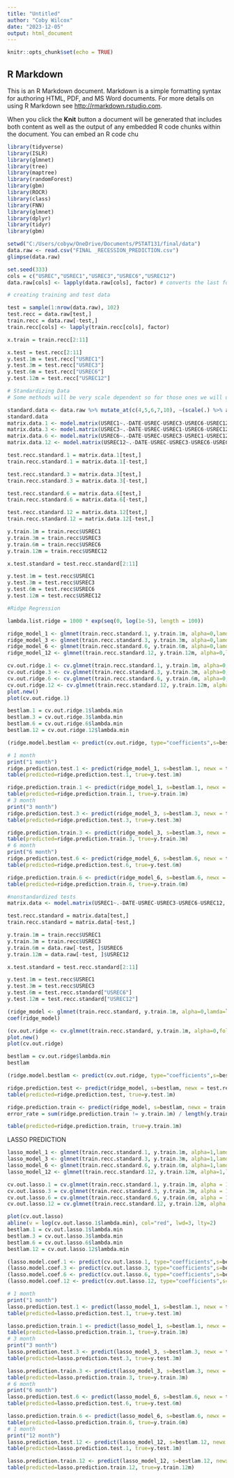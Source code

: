 ```yaml
---
title: "Untitled"
author: "Coby Wilcox"
date: "2023-12-05"
output: html_document
---
```


```r
knitr::opts_chunk$set(echo = TRUE)
```

## R Markdown

This is an R Markdown document. Markdown is a simple formatting syntax for authoring HTML, PDF, and MS Word documents. For more details on using R Markdown see <http://rmarkdown.rstudio.com>.

When you click the **Knit** button a document will be generated that includes both content as well as the output of any embedded R code chunks within the document. You can embed an R code chu
```r
library(tidyverse)
library(ISLR)
library(glmnet)
library(tree)
library(maptree)
library(randomForest)
library(gbm)
library(ROCR)
library(class)
library(FNN)
library(glmnet)
library(dplyr)
library(tidyr)
library(gbm)
```
```r
setwd("C:/Users/cobyw/OneDrive/Documents/PSTAT131/final/data")
data.raw <- read.csv("FINAL _RECESSION_PREDICTION.csv")
glimpse(data.raw)
```
```r
set.seed(333)
cols = c("USREC","USREC1","USREC3","USREC6","USREC12")
data.raw[cols] <- lapply(data.raw[cols], factor) # converts the last four columns to factors

# creating training and test data

test = sample(1:nrow(data.raw), 102)
test.recc = data.raw[test,]
train.recc = data.raw[-test,]
train.recc[cols] <- lapply(train.recc[cols], factor)

x.train = train.recc[2:11]

x.test = test.recc[2:11]
y.test.1m = test.recc["USREC1"]
y.test.3m = test.recc["USREC3"]
y.test.6m = test.recc["USREC6"]
y.test.12m = test.recc["USREC12"]

```

```r
# Standardizing Data
# Some methods will be very scale dependent so for those ones we will use an entirely standardized dataset

standard.data <- data.raw %>% mutate_at(c(4,5,6,7,10), ~(scale(.) %>% as.vector))
standard.data
matrix.data.1 <- model.matrix(USREC1~.-DATE-USREC-USREC3-USREC6-USREC12, standard.data)
matrix.data.3 <- model.matrix(USREC3~.-DATE-USREC-USREC1-USREC6-USREC12, standard.data)
matrix.data.6 <- model.matrix(USREC6~.-DATE-USREC-USREC3-USREC1-USREC12, standard.data)
matrix.data.12 <- model.matrix(USREC12~.-DATE-USREC-USREC3-USREC6-USREC1, standard.data)

test.recc.standard.1 = matrix.data.1[test,]
train.recc.standard.1 = matrix.data.1[-test,]

test.recc.standard.3 = matrix.data.3[test,]
train.recc.standard.3 = matrix.data.3[-test,]

test.recc.standard.6 = matrix.data.6[test,]
train.recc.standard.6 = matrix.data.6[-test,]

test.recc.standard.12 = matrix.data.12[test,]
train.recc.standard.12 = matrix.data.12[-test,]

y.train.1m = train.recc$USREC1
y.train.3m = train.recc$USREC3
y.train.6m = train.recc$USREC6
y.train.12m = train.recc$USREC12

x.test.standard = test.recc.standard[2:11]

y.test.1m = test.recc$USREC1
y.test.3m = test.recc$USREC3
y.test.6m = test.recc$USREC6
y.test.12m = test.recc$USREC12


```



```r
#Ridge Regression

lambda.list.ridge = 1000 * exp(seq(0, log(1e-5), length = 100))

ridge_model_1 <- glmnet(train.recc.standard.1, y.train.1m, alpha=0,lamda=lambda.list.ridge, family = "binomial")
ridge_model_3 <- glmnet(train.recc.standard.3, y.train.3m, alpha=0,lamda=lambda.list.ridge, family = "binomial")
ridge_model_6 <- glmnet(train.recc.standard.6, y.train.6m, alpha=0,lamda=lambda.list.ridge, family = "binomial")
ridge_model_12 <- glmnet(train.recc.standard.12, y.train.12m, alpha=0,lamda=lambda.list.ridge, family = "binomial")

cv.out.ridge.1 <- cv.glmnet(train.recc.standard.1, y.train.1m, alpha=0,folds=5, family="binomial")
cv.out.ridge.3 <- cv.glmnet(train.recc.standard.3, y.train.3m, alpha=0,folds=5, family="binomial")
cv.out.ridge.6 <- cv.glmnet(train.recc.standard.6, y.train.6m, alpha=0,folds=5, family="binomial")
cv.out.ridge.12 <- cv.glmnet(train.recc.standard.12, y.train.12m, alpha=0,folds=5, family="binomial")
plot.new()
plot(cv.out.ridge.1)

bestlam.1 = cv.out.ridge.1$lambda.min
bestlam.3 = cv.out.ridge.3$lambda.min
bestlam.6 = cv.out.ridge.6$lambda.min
bestlam.12 = cv.out.ridge.12$lambda.min
```
```r
(ridge.model.bestlam <- predict(cv.out.ridge, type="coefficients",s=bestlam))
```

```r

# 1 month
print("1 month")
ridge.prediction.test.1 <- predict(ridge_model_1, s=bestlam.1, newx = test.recc.standard.1, type="class")
table(predicted=ridge.prediction.test.1, true=y.test.1m)

ridge.prediction.train.1 <- predict(ridge_model_1, s=bestlam.1, newx = train.recc.standard.1,type="class")
table(predicted=ridge.prediction.train.1, true=y.train.1m)
# 3 month
print("3 month")
ridge.prediction.test.3 <- predict(ridge_model_3, s=bestlam.3, newx = test.recc.standard.3, type="class")
table(predicted=ridge.prediction.test.3, true=y.test.3m)

ridge.prediction.train.3 <- predict(ridge_model_3, s=bestlam.3, newx = train.recc.standard.3,type="class")
table(predicted=ridge.prediction.train.3, true=y.train.3m)
# 6 month
print("6 month")
ridge.prediction.test.6 <- predict(ridge_model_6, s=bestlam.6, newx = test.recc.standard.6, type="class")
table(predicted=ridge.prediction.test.6, true=y.test.6m)

ridge.prediction.train.6 <- predict(ridge_model_6, s=bestlam.6, newx = train.recc.standard.6,type="class")
table(predicted=ridge.prediction.train.6, true=y.train.6m)
```
```r
#nonstandardized tests
matrix.data <- model.matrix(USREC1~.-DATE-USREC-USREC3-USREC6-USREC12, data.raw)

test.recc.standard = matrix.data[test,]
train.recc.standard = matrix.data[-test,]

y.train.1m = train.recc$USREC1
y.train.3m = train.recc$USREC3
y.train.6m = data.raw[-test, ]$USREC6
y.train.12m = data.raw[-test, ]$USREC12

x.test.standard = test.recc.standard[2:11]

y.test.1m = test.recc$USREC1
y.test.3m = test.recc$USREC3
y.test.6m = test.recc.standard["USREC6"]
y.test.12m = test.recc.standard["USREC12"]

```
```r
(ridge_model <- glmnet(train.recc.standard, y.train.1m, alpha=0,lamda=lambda.list.ridge, family = "binomial"))
coef(ridge_model)

(cv.out.ridge <- cv.glmnet(train.recc.standard, y.train.1m, alpha=0,folds=5, family="binomial"))
plot.new()
plot(cv.out.ridge)

bestlam = cv.out.ridge$lambda.min
bestlam
```
```r
(ridge.model.bestlam <- predict(cv.out.ridge, type="coefficients",s=bestlam))

ridge.prediction.test <- predict(ridge_model, s=bestlam, newx = test.recc.standard, type="class")
table(predicted=ridge.prediction.test, true=y.test.1m)

ridge.prediction.train <- predict(ridge_model, s=bestlam, newx = train.recc.standard,type="class")
error_rate = sum(ridge.prediction.train != y.train.1m) / length(y.train.1m)

table(predicted=ridge.prediction.train, true=y.train.1m)
```
LASSO PREDICTION


```r
lasso_model_1 <- glmnet(train.recc.standard.1, y.train.1m, alpha=1,lamda=lambda.list.ridge, family = "binomial")
lasso_model_3 <- glmnet(train.recc.standard.3, y.train.3m, alpha=1,lamda=lambda.list.ridge, family = "binomial")
lasso_model_6 <- glmnet(train.recc.standard.6, y.train.6m, alpha=1,lamda=lambda.list.ridge, family = "binomial")
lasso_model_12 <- glmnet(train.recc.standard.12, y.train.12m, alpha=1,lamda=lambda.list.ridge, family = "binomial")

cv.out.lasso.1 = cv.glmnet(train.recc.standard.1, y.train.1m, alpha = 1, family = "binomial")
cv.out.lasso.3 = cv.glmnet(train.recc.standard.3, y.train.3m, alpha = 1, family = "binomial")
cv.out.lasso.6 = cv.glmnet(train.recc.standard.6, y.train.6m, alpha = 1, family = "binomial")
cv.out.lasso.12 = cv.glmnet(train.recc.standard.12, y.train.12m, alpha = 1, family = "binomial")

plot(cv.out.lasso)
abline(v = log(cv.out.lasso.1$lambda.min), col="red", lwd=3, lty=2)
bestlam.1 = cv.out.lasso.1$lambda.min
bestlam.3 = cv.out.lasso.3$lambda.min
bestlam.6 = cv.out.lasso.6$lambda.min
bestlam.12 = cv.out.lasso.12$lambda.min

```
```r
(lasso.model.coef.1 <- predict(cv.out.lasso.1, type="coefficients",s=bestlam))
(lasso.model.coef.3 <- predict(cv.out.lasso.3, type="coefficients",s=bestlam))
(lasso.model.coef.6 <- predict(cv.out.lasso.6, type="coefficients",s=bestlam))
(lasso.model.coef.12 <- predict(cv.out.lasso.12, type="coefficients",s=bestlam))
```

```r
# 1 month
print("1 month")
lasso.prediction.test.1 <- predict(lasso_model_1, s=bestlam.1, newx = test.recc.standard.1, type="class")
table(predicted=lasso.prediction.test.1, true=y.test.1m)

lasso.prediction.train.1 <- predict(lasso_model_1, s=bestlam.1, newx = train.recc.standard.1, type="class")
table(predicted=lasso.prediction.train.1, true=y.train.1m)
# 3 month
print("3 month")
lasso.prediction.test.3 <- predict(lasso_model_3, s=bestlam.3, newx = test.recc.standard.3, type="class")
table(predicted=lasso.prediction.test.3, true=y.test.3m)

lasso.prediction.train.3 <- predict(lasso_model_3, s=bestlam.3, newx = train.recc.standard.3, type="class")
table(predicted=lasso.prediction.train.3, true=y.train.3m)
# 6 month
print("6 month")
lasso.prediction.test.6 <- predict(lasso_model_6, s=bestlam.6, newx = test.recc.standard.6, type="class")
table(predicted=lasso.prediction.test.6, true=y.test.6m)

lasso.prediction.train.6 <- predict(lasso_model_6, s=bestlam.6, newx = train.recc.standard.6, type="class")
table(predicted=lasso.prediction.train.6, true=y.train.6m)
# 1 month
print("12 month")
lasso.prediction.test.12 <- predict(lasso_model_12, s=bestlam.12, newx = test.recc.standard.12, type="class")
table(predicted=lasso.prediction.test.1, true=y.test.1m)

lasso.prediction.train.12 <- predict(lasso_model_12, s=bestlam.12, newx = train.recc.standard.12, type="class")
table(predicted=lasso.prediction.train.12, true=y.train.12m)

```

